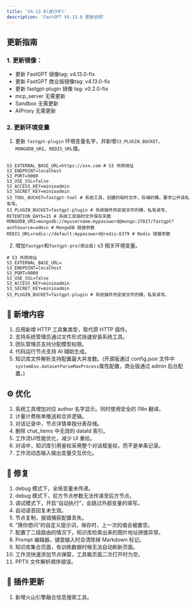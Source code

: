 ```yaml
---
title: 'V4.13.0(进行中)'
description: 'FastGPT V4.13.0 更新说明'
---
```


## 更新指南

### 1. 更新镜像：

- 更新 FastGPT 镜像tag: v4.13.0-fix
- 更新 FastGPT 商业版镜像tag: v4.13.0-fix
- 更新 fastgpt-plugin 镜像 tag: v0.2.0-fix
- mcp_server 无需更新
- Sandbox 无需更新
- AIProxy 无需更新

### 2. 更新环境变量

1. 更新 `fastgpt-plugin` 环境变量名字，并新增`S3_PLUGIN_BUCKET`、`MONGODB_URI`、`REDIS_URL`值。

```

S3_EXTERNAL_BASE_URL=https://xxx.com # S3 外网地址
S3_ENDPOINT=localhost
S3_PORT=9000
S3_USE_SSL=false
S3_ACCESS_KEY=minioadmin
S3_SECRET_KEY=minioadmin
S3_TOOL_BUCKET=fastgpt-tool # 系统工具，创建的临时文件，存储的桶，要求公开读私有写。
S3_PLUGIN_BUCKET=fastgpt-plugin # 系统插件热安装文件的桶，私有读写。
RETENTION_DAYS=15 # 系统工具临时文件保存天数
MONGODB_URI=mongodb://myusername:mypassword@mongo:27017/fastgpt?authSource=admin # MongoDB 链接参数
REDIS_URL=redis://default:mypassword@redis:6379 # Redis 链接参数
```

2. 增加`fastgpt`和`fastgpt-pro(商业版)` s3 相关环境变量。

```
# S3 外网地址
S3_EXTERNAL_BASE_URL= 
S3_ENDPOINT=localhost
S3_PORT=9000
S3_USE_SSL=false
S3_ACCESS_KEY=minioadmin
S3_SECRET_KEY=minioadmin
S3_PLUGIN_BUCKET=fastgpt-plugin # 系统插件热安装文件的桶，私有读写。
```

## 🚀 新增内容

1. 应用新增 HTTP 工具集类型，取代原 HTTP 插件。
2. 支持系统管理员通过文件形式快速安装系统工具。
3. 团队管理员支持分配模型权限。
4. 代码运行节点支持 AI 辅助生成。
5. 知识库文件解析支持配置最大并发数。(开源版通过 config.json 文件中`systemEnv.datasetParseMaxProcess`属性配置，商业版通过 admin 后台配置。)

## ⚙️ 优化

1. 系统工具增加对应 author 名字显示。同时使用安全的 I18n 翻译。
2. 计量计费账单推送和合并逻辑。
3. 对话记录中，节点详情单独分表存储。
4. 删除 chat_items 中无效的 dataId 索引。
5. 工作流UI性能优化，减少 UI 重绘。
6. 对话中，知识库引用鉴权采用整个对话框鉴权，而不是单条记录。
7. 工作流动态输入输出变量交互优化。

## 🐛 修复

1. debug 模式下，全局变量未传递。
2. debug 模式下，前方节点参数无法传递至后方节点。
3. 调试模式下，开启“自动执行”，会跳过外部变量的填写。
4. 自动语音回复未生效。
5. 节点复制，报错捕获配置丢失。
6. “猜你想问”的自定义提示词，保存时，上一次的值会被置空。
7. 配置了二级路由的情况下，知识库检索出来的图片地址拼接异常。
8. Prompt 编辑器，键盘输入时会清除掉 Markdown 标记。
9. 知识库集合页面，有训练数据时候无法自动刷新页面。
10. 工作流快速添加节点弹窗，工具箱页面二次打开时为空。
11. PPTX 文件解析顺序错误。

## 🔨 插件更新

1. 新增火山引擎融合信息搜索工具。
